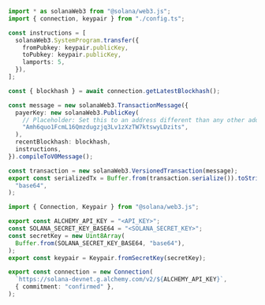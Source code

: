 <CodeBlocks>

```ts title="example.ts"
import * as solanaWeb3 from "@solana/web3.js";
import { connection, keypair } from "./config.ts";

const instructions = [
  solanaWeb3.SystemProgram.transfer({
    fromPubkey: keypair.publicKey,
    toPubkey: keypair.publicKey,
    lamports: 5,
  }),
];

const { blockhash } = await connection.getLatestBlockhash();

const message = new solanaWeb3.TransactionMessage({
  payerKey: new solanaWeb3.PublicKey(
    // Placeholder: Set this to an address different than any other address included in the tx, will be replaced by alchemy's feePayer
    "Amh6quo1FcmL16Qmzdugzjq3Lv1zXzTW7ktswyLDzits",
  ),
  recentBlockhash: blockhash,
  instructions,
}).compileToV0Message();

const transaction = new solanaWeb3.VersionedTransaction(message);
export const serializedTx = Buffer.from(transaction.serialize()).toString(
  "base64",
);
```

```ts title="config.ts"
import { Connection, Keypair } from "@solana/web3.js";

export const ALCHEMY_API_KEY = "<API_KEY>";
const SOLANA_SECRET_KEY_BASE64 = "<SOLANA_SECRET_KEY>";
const secretKey = new Uint8Array(
  Buffer.from(SOLANA_SECRET_KEY_BASE64, "base64"),
);
export const keypair = Keypair.fromSecretKey(secretKey);

export const connection = new Connection(
  `https://solana-devnet.g.alchemy.com/v2/${ALCHEMY_API_KEY}`,
  { commitment: "confirmed" },
);
```

</CodeBlocks>
